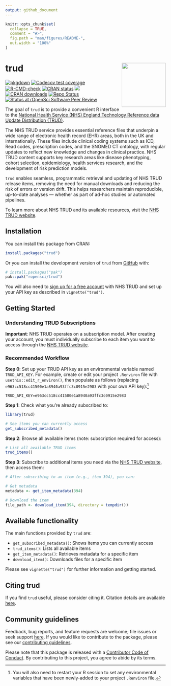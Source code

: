```yaml
---
output: github_document
---
```


<!-- README.md is generated from README.Rmd. Please edit that file -->

```r
knitr::opts_chunk$set(
  collapse = TRUE,
  comment = "#>",
  fig.path = "man/figures/README-",
  out.width = "100%"
)
```

# trud <a href="https://docs.ropensci.org/trud/"><img src="man/figures/logo.png" align="right" height="138"/></a>

<!-- badges: start -->
[![pkgdown](https://github.com/ropensci/trud/actions/workflows/pkgdown.yaml/badge.svg)](https://github.com/ropensci/trud/actions/workflows/pkgdown.yaml) [![Codecov test coverage](https://codecov.io/gh/ropensci/trud/branch/main/graph/badge.svg)](https://app.codecov.io/gh/ropensci/trud?branch=main)
[![R-CMD-check](https://github.com/ropensci/trud/actions/workflows/R-CMD-check.yaml/badge.svg)](https://github.com/ropensci/trud/actions/workflows/R-CMD-check.yaml)
[![CRAN status](https://www.r-pkg.org/badges/version/trud)](https://CRAN.R-project.org/package=trud)
[![](https://cranlogs.r-pkg.org/badges/last-month/trud)](https://cran.r-project.org/package=trud)
[![CRAN downloads](https://cranlogs.r-pkg.org/badges/grand-total/trud)](https://CRAN.R-project.org/package=trud)
[![Repo Status](https://www.repostatus.org/badges/latest/active.svg)](https://www.repostatus.org/#active)
[![Status at rOpenSci Software Peer Review](https://badges.ropensci.org/705_status.svg)](https://github.com/ropensci/software-review/issues/705)
<!-- badges: end -->

The goal of `trud` is to provide a convenient R interface to the [National Health Service (NHS) England Technology Reference data Update Distribution (TRUD)](https://isd.digital.nhs.uk/trud/users/guest/filters/0/api).

The NHS TRUD service provides essential reference files that underpin a wide range of electronic health record (EHR) areas, both in the UK and internationally. These files include clinical coding systems such as ICD, Read codes, prescription codes, and the SNOMED CT ontology, with regular updates to reflect new knowledge and changes in clinical practice. NHS TRUD content supports key research areas like disease phenotyping, cohort selection, epidemiology, health services research, and the development of risk prediction models.

`trud` enables seamless, programmatic retrieval and updating of NHS TRUD release items, removing the need for manual downloads and reducing the risk of errors or version drift. This helps researchers maintain reproducible, up-to-date analyses — whether as part of ad-hoc studies or automated pipelines.

To learn more about NHS TRUD and its available resources, visit the [NHS TRUD website](https://isd.digital.nhs.uk/trud).

## Installation

You can install this package from CRAN:

``` r
install.packages("trud")
```

Or you can install the development version  of `trud` from [GitHub](https://github.com/ropensci/trud) with:

``` r
# install.packages("pak")
pak::pak("ropensci/trud")
```

You will also need to [sign up for a free account](https://isd.digital.nhs.uk/trud/users/guest/filters/0/account/form) with NHS TRUD and set up your API key as described in `vignette("trud")`.

## Getting Started

### Understanding TRUD Subscriptions

**Important**: NHS TRUD operates on a subscription model. After creating your account, you must individually subscribe to each item you want to access through the [NHS TRUD website](https://isd.digital.nhs.uk/trud/users/guest/filters/0/categories/1).

### Recommended Workflow

**Step 0**: Set up your TRUD API key as an environmental variable named `TRUD_API_KEY`. For example, create or edit your project `.Renviron` file with `usethis::edit_r_environ()`, then populate as follows (replacing `e963cc518cc41500e1a8940a93ffc3c0915e2983` with your own API key):[^1]

[^1]: You will also need to restart your R session to set any environmental variables that have been newly-added to your project `.Renviron` file.

```
TRUD_API_KEY=e963cc518cc41500e1a8940a93ffc3c0915e2983
```

**Step 1**: Check what you're already subscribed to:

```r
library(trud)

# See items you can currently access
get_subscribed_metadata()
```

**Step 2**: Browse all available items (note: subscription required for access):

```r
# List all available TRUD items
trud_items()
```

**Step 3**: Subscribe to additional items you need via the [NHS TRUD website](https://isd.digital.nhs.uk/trud/users/guest/filters/0/categories/1), then access them:

```r
# After subscribing to an item (e.g., item 394), you can:

# Get metadata
metadata <- get_item_metadata(394)

# Download the item
file_path <- download_item(394, directory = tempdir())
```

## Available functionality

The main functions provided by `trud` are:

- `get_subscribed_metadata()`: Shows items you can currently access
- `trud_items()`: Lists all available items
- `get_item_metadata()`: Retrieves metadata for a specific item
- `download_item()`: Downloads files for a specific item

Please see `vignette("trud")` for further information and getting started.

## Citing trud

If you find `trud` useful, please consider citing it. Citation details are available [here](https://docs.ropensci.org/trud/authors.html#citation).

## Community guidelines

Feedback, bug reports, and feature requests are welcome; file issues or seek support [here](https://github.com/ropensci/trud/issues). If you would like to contribute to the package, please see our [contributing guidelines](https://docs.ropensci.org/trud/CONTRIBUTING.html).
  
Please note that this package is released with a [Contributor Code of Conduct](https://docs.ropensci.org/trud/CODE_OF_CONDUCT.html). By contributing to this project, you agree to abide by its terms.
